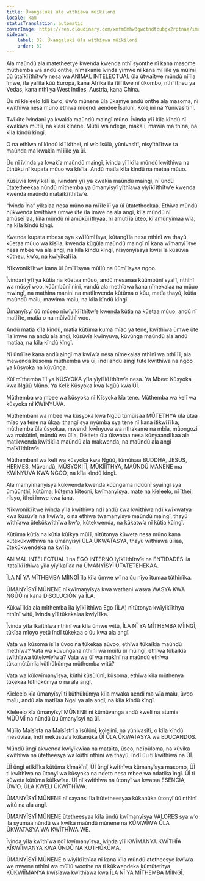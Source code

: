 ```yaml
---
title: Ũkangalukí ũla wĩthĩawa mũĩkĩlonĩ
locale: kam
statusTranslation: automatic
coverImage: https://res.cloudinary.com/xmfm6mhw3gwctndtcubgx2rptnae/image/upload/v1740337243/small_cover_educacion_fundamental_a051170f1c.webp
sidebar:
    label: 32. Ũkangalukí ũla wĩthĩawa mũĩkĩlonĩ
    order: 32
---
```

Ala maũndũ ala matetheetye kwenda kwenda nthĩ syonthe nĩ kana masome mũthemba wa andũ onthe, nĩmakanie ĩvinda yĩmwe nĩ kana mĩĩĩle ya mũĩmi ũũ ũtaĩkĩĩthĩtw’e nesa wa ANIMAL INTELECTUAL ũla ũtwaĩtwe mũndũ nĩ ĩla ĩmwe, ĩla yaĩĩla kũũ Europa, kana Afrika ĩla ĩtĩĩĩtwe nĩ ũkombo, nthĩ ĩtheu ya Vedas, kana nthĩ ya West Indies, Austria, kana China.

Ũu nĩ kĩeleelo kĩlĩ kw’o, ũw’o mũnene ũla ũkamye andũ onthe ala masoma, nĩ kwĩthĩwa nesa mũno ethĩwa mũendi aendee Ĩsũlũnĩ, Kolejinĩ na Yũnivasĩtĩnĩ.

Twĩkĩte ĩvindanĩ ya kwakĩa maũndũ maingĩ mũno. Ĩvinda yĩĩ kĩla kĩndũ nĩ kwakĩwa mũtĩĩ, na kĩasi kĩnene. Mũtĩĩ wa ndege, makalĩ, mawĩa ma thĩna, na kĩla kĩndũ kĩngĩ.

O na ethĩwa nĩ kĩndũ kĩĩ kĩthei, nĩ w’o ĩsũlũ, yũnivasĩtĩ, nĩsyĩthĩĩtwe ta maũnda ma kwakĩa mĩĩĩle ya ũĩ.

Ũu nĩ ĩvinda ya kwakĩa maũndũ maingĩ, ĩvinda yĩĩ kĩla mũndũ kwĩthĩwa na ũthũku nĩ kupata mũuo wa kĩsĩla. Andũ matĩa kĩla kĩndũ na metaa mũuo.

Kũsũvĩa kwĩyĩkalĩĩa, ĩvindanĩ yĩĩ ya kwakĩa maũndũ maingĩ, nĩ ũndũ ũtatetheekaa nũndũ mĩthemba ya ũmanyĩsyĩ yĩthĩawa yĩyĩkĩĩthĩtw’e kwenda kwenda maũndũ mataĩkĩĩthĩtw’e.

“Ĩvinda Ĩna” yĩkalaa nesa mũno na mĩĩle ĩĩ ya ũĩ ũtatetheekaa. Ethĩwa mũndũ nũkwenda kwĩthĩwa ũmwe ũte ĩla ĩmwe na ala angĩ, kĩla mũndũ nĩ amũseĩĩaa, kĩla mũndũ nĩ amũkũĩĩthyaa, nĩ amũtĩĩa ũteo, kĩ amũnyimaa wĩa, na kĩla kĩndũ kĩngĩ.

Kwenda kupata mbesa sya kwĩĩũmĩĩsya, kũtangĩĩa nesa nthĩnĩ wa thayũ, kũetaa mũuo wa kĩsĩla, kwenda kũgũla maũndũ maingĩ nĩ kana wĩmanyĩĩsye nesa mbee wa ala angĩ, na kĩla kĩndũ kĩngĩ, nĩsyonyĩasya kwĩsĩĩa kũsũvĩa kũtheu, kw’o, na kwĩyĩkalĩĩa.

Nĩkwonĩkĩĩtwe kana ũĩ ũmĩĩĩsyaa mũĩlũ na ũũmĩĩsyaa ngoo.

Ĩvindanĩ yĩĩ ya kũtia na kũetaa mũuo, andũ mesanaa kũũmbũnĩ syaĩĩ, nthĩnĩ wa mũsyĩ woo, kũũmbũnĩ nini, vandũ ala methĩawa kana nĩmekalaa na mũuo mwingĩ, na mathĩna manini na matĩkwenda kũtũma o kũu, matĩa thayũ, kũtia maũndũ maĩu, mawĩma maĩu, na kĩla kĩndũ kĩngĩ.

Ũmanyĩsyĩ ũũ mũseo nĩwĩyĩkĩĩthĩtw’e kwenda kũtia na kũetaa mũuo, andũ nĩ matĩĩte, matĩa o na mũĩvũthĩ woo.

Andũ matĩa kĩla kĩndũ, matĩa kũtũma kuma mĩao ya tene, kwĩthĩwa ũmwe ũte ĩla ĩmwe na andũ ala angĩ, kũsũvĩa kwĩnyuva, kũvũnga maũndũ ala andũ matĩaa, na kĩla kĩndũ kĩngĩ.

Nĩ ũmĩĩse kana andũ aingĩ ma kwĩw’a nesa nĩmekalaa nthĩnĩ wa nthĩ ĩĩ, ala mewenda kũsoma mũthemba wa ũĩ, ĩndĩ andũ aingĩ tũte kwĩthĩwa na ngoo ya kũsyoka na kũvũnga.

Kũĩ mĩthemba ĩlĩ ya KŨSYOKA yĩla yĩyĩĩkĩĩthĩtw’e nesa. Ya Mbee: Kũsyoka kwa Ngũũ Mũno. Ya Kelĩ: Kũsyoka kwa Ngũũ kwa ŨĨ.

Mũthemba wa mbee wa kũsyoka nĩ Kĩsyoka kĩa tene. Mũthemba wa kelĩ wa kũsyoka nĩ KWĨNYUVA.

Mũthembanĩ wa mbee wa kũsyoka kwa Ngũũ tũmũĩsaa MŨTETHYA ũla ũtaa mĩao ya tene na ũkaa ithangĩ sya nyũmba sya tene nĩ kana itikwĩĩĩka, mũthemba ũla ũsyokaa, mwendi kwĩnyuva wa nthakame na mbĩa, mũongozi wa makũtĩnĩ, mũndũ wa ũĩla, Dikiteta ũla ũkwataa nesa kũnyaandĩkaa ala matikwenda kwĩtĩkĩla maũndũ ala makwenda, na maũndũ ala angĩ maĩkĩĩthĩtw’e.

Mũthembanĩ wa kelĩ wa kũsyoka kwa Ngũũ, tũmũĩsaa BUDDHA, JESUS, HERMES, Mũvandũ, MŨSYOKI ĨĨ, MŨKĨĨĨTHYA, MAŨNDŨ MANENE ma KWĨNYUVA KWA NGOO, na kĩla kĩndũ kĩngĩ.

Ala mamyĩmanyĩsya kũkwenda kwenda kũũngama ndũũnĩ syaingĩ sya ũmũũnthĩ, kũtũma, kũtema kĩteoni, kwĩmanyĩsya, mate na kĩeleelo, nĩ ĩthei, nĩsyo, ĩthei ĩmwe kwa ĩana.

Nĩkwonĩkĩĩtwe ĩvinda yĩla kwĩthĩwa ndĩ andũ kwa kwĩthĩwa ndĩ kwĩkwatya kwa kũsũvĩa na kwĩw’a, o na ethĩwa twamanyĩsye maũndũ maingĩ, thayũ wĩthĩawa ũtekũkwĩthĩwa kw’o, kũtekwenda, na kũkatw’a nĩ kũtia kũingĩ.

Kũtũma kũtĩa na kũtia kũĩkya mũĩĩ, nĩtũtonya kũweta nesa mũno kana kũtekũkwĩthĩwa na ũmanyĩsyĩ ŨLA ŨKWATASYA, thayũ wĩthĩawa ũĩĩaa, ũtekũkwendeka na kwĩĩa.

ANIMAL INTELECTUAL ĩ na EGO INTERNO ĩyĩkĩĩthĩtw’e na ENTIDADES ila itataĩkĩĩthĩwa yĩla yĩyĩkalĩaa na ŨMANYĨSYĨ ŨTATETEHEKAA.

ĨLA NĨ YA MĨTHEMBA MĨINGĨ ĩla kĩla ũmwe wĩ na ũu nĩyo ĩtumaa tũthĩnĩka.

ŨMANYĨSYĨ MŨNENE nĩkwĩmanyĩsya kwa wathani wasya WASYA KWA NGŨŨ nĩ kana DISOLUCIÓN ya ĨLA.

Kũkwĩĩkĩa ala mĩthemba ĩla ĩyĩkĩĩthĩwa Ego (ĨLA) nĩtũtonya kwĩyĩkĩĩthya nthĩnĩ witũ, ĩvinda yĩĩ tũkekalaa kwĩyĩĩka.

Ĩvinda yĩla ĩkaĩthĩwa nthĩnĩ wa kĩla ũmwe witũ, ĨLA NĨ YA MĨTHEMBA MĨINGĨ, tũkĩaa mĩoyo yetũ ĩndĩ tũkekaa o ũu kwa ala angĩ.

Vata wa kũsoma ĩsĩla ũvoo na tũkekaa aũvoo, ethĩwa tũkaĩkĩa maũndũ methĩwa? Vata wa kũvungana nthĩnĩ wa mũĩlũ ũĩ mũingĩ, ethĩwa tũkaĩkĩa twĩthĩawa tũtekwĩyĩw’a? Vata wa ũĩ wa makĩnĩ na maũndũ ethĩwa tũkamũtũmĩa kũthũkũmya mũthemba witũ?

Vata wa kũkwĩmanyĩsya, kũthi kũsũlũnĩ, kũsoma, ethĩwa kĩla mũthenya tũkekaa tũthũkũmya o na ala angĩ.

Kĩeleelo kĩa ũmanyĩsyĩ ti kũthũkũmya kĩla mwaka aendi ma wĩa maĩu, ũvoo maĩu, andũ ala matĩĩaa Ngai ya ala angĩ, na kĩla kĩndũ kĩngĩ.

Kĩeleelo kĩa ũmanyĩsyĩ MŨNENE nĩ kũmũvanga andũ kweli na atumia MŨŨMĨ na nũndũ ũu ũmanyĩsyĩ na ũĩ.

Mũĩĩo Maĩsĩsta na Maĩsĩstrĩ a ĩsũlũnĩ, kolejinĩ, na yũnivasĩtĩ, o kĩla kĩndũ mesũvĩaa, ĩndĩ mekũsũvĩa kũkanũka ŨĨ ŨLA ŨKWATASYA wa EDUCANDOS.

Mũndũ ũngĩ akwenda kwĩyĩkwĩaa na mataĩta, ũseo, ndĩpũloma, na kũvika kwĩthĩwa na ũtetheesya wa kũthi nthĩnĩ wa thayũ, ĩndĩ ũu tĩ kwĩthĩwa na ŨĨ.

ŨĨ ũngĩ etĩkĩĩka kũtũma kĩmakĩnĩ, ŨĨ ũngĩ kwĩthĩwa kũmanyĩsya masomo, ŨĨ ti kwĩthĩwa na ũtonyĩ wa kũsyoka na ndeto nesa mbee wa ndatĩka ĩngĩ. ŨĨ ti kũweta kũtũma kũĩkwĩaa. ŨĨ nĩ kwĩthĩwa na ũtonyĩ wa kwataa ESENCIA, ŨW’O, ŨLA KWELI ŨKWĨTHĨWA.

ŨMANYĨSYĨ MŨNENE nĩ sayansi ĩla ĩtũtetheesyaa kũkanũka ũtonyĩ ũũ nthĩnĩ witũ na ala angĩ.

ŨMANYĨSYĨ MŨNENE ũtetheesyaa kĩla ũndũ kwĩmanyĩsya VALORES sya w’o ila syumaa nũndũ wa kwĩka maũndũ mũnene na KŨMWĨW’A ŨLA ŨKWATASYA WA KWĨTHĨWA WE.

Ĩvinda yĩla kwĩthĩwa ndĩ kwĩmanyĩsya, ĩvinda yĩĩ KWĨMANYA KWĨTHĨA KĨKWĨĨMANYA KWA ŨNDŨ NA KUTHŨKŨMA.

ŨMANYĨSYĨ MŨNENE o wĩyĩkĩĩthĩaa nĩ kana kĩla mũndũ atetheesye kwĩw’a we mwene nthĩnĩ wa mũĩlũ woothe na ti kũkwendeka kũmũtethya KŨKWĨĨMANYA kwĩsĩawa kwĩthĩawa kwa ĨLA NĨ YA MĨTHEMBA MĨINGĨ.

